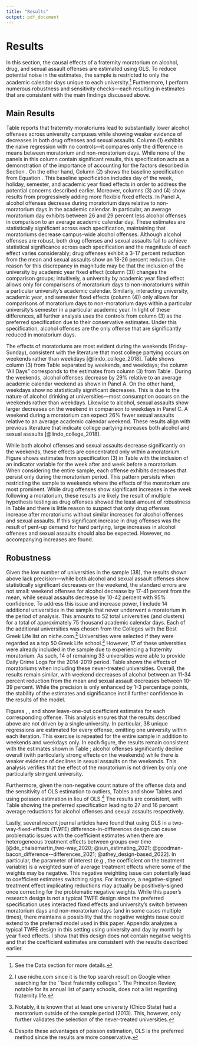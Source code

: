 ```yaml
---
title: "Results"
output: pdf_document
---
```


# Results \label{section:results}

In this section, the causal effects of a fraternity moratorium on alcohol, drug, and sexual assault offenses are estimated using OLS. To reduce potential noise in the estimates, the sample is restricted to only the academic calendar days unique to each university.^[See the Data section for more details.] Furthermore, I perform numerous robustness and sensitivity checks—each resulting in estimates that are consistent with the main findings discussed above.

## Main Results

Table \ref{main_results} reports that fraternity moratoriums lead to substantially lower alcohol offenses across university campuses while showing weaker evidence of decreases in both drug offenses and sexual assaults. Column (1) exhibits the naive regression with no controls—it compares only the difference in means between moratorium and non-moratorium days. While none of the panels in this column contain significant results, this specification acts as a demonstration of the importance of accounting for the factors described in Section \ref{section:strategy}. On the other hand, Column (2) shows the baseline specification from Equation \ref{main_model}. This baseline specification includes day of the week, holiday, semester, and academic year fixed effects in order to address the potential concerns described earlier. Moreover, columns (3) and (4) show results from progressively adding more flexible fixed effects. In Panel A, alcohol offenses decrease during moratorium days relative to non-moratorium days in the academic calendar. In particular, an average moratorium day exhibits between 26 and 29 percent less alcohol offenses in comparison to an average academic calendar day. These estimates are statistically significant across each specification, maintaining that moratoriums decrease campus-wide alcohol offenses. Although alcohol offenses are robust, both drug offenses and sexual assaults fail to achieve statistical significance across each specification and the magnitude of each effect varies considerably; drug offenses exhibit a 3-17 percent reduction from the mean and sexual assaults show an 18-26 percent reduction. One reason for this discrepancy in magnitude may be that the inclusion of the university by academic year fixed effect (column (3)) changes the comparison groups; intuitively, a university by academic year fixed effect allows only for comparisons of moratorium days to non-moratoriums within a particular university's academic calendar. Similarly, interacting university, academic year, and semester fixed effects (column (4)) only allows for comparisons of moratorium days to non-moratorium days within a particular university's semester in a particular academic year. In light of these differences, all further analysis uses the controls from column (3) as the preferred specification due to their conservative estimates. Under this specification, alcohol offenses are the only offense that are significantly reduced in moratorium days.

The effects of moratoriums are most evident during the weekends (Friday-Sunday), consistent with the literature that most college partying occurs on weekends rather than weekdays [@lindo_college_2018]. Table \ref{weekend_table} shows column (3) from Table \ref{main_table} separated by weekends, and weekdays; the column "All Days" corresponds to the estimates from column (3) from Table \ref{main_table}. During the weekends, alcohol offenses decrease by 29% relative to an average academic calendar weekend as shown in Panel A. On the other hand, weekdays show no statistically significant decreases. This is due to the nature of alcohol drinking at universities—most consumption occurs on the weekends rather than weekdays. Likewise to alcohol, sexual assaults show larger decreases on the weekend in comparison to weekdays in Panel C. A weekend during a moratorium can expect 26% fewer sexual assaults relative to an average academic calendar weekend. These results align with previous literature that indicate college partying increases both alcohol and sexual assaults [@lindo_college_2018].

While both alcohol offenses and sexual assaults decrease significantly on the weekends, these effects are concentrated only within a moratorium. Figure \ref{week_before_after} shows estimates from specification (3) in Table \ref{main_table} with the inclusion of an indicator variable for the week after and week before a moratorium. When considering the entire sample, each offense exhibits decreases that persist only during the moratorium period. This pattern persists when restricting the sample to weekends where the effects of the moratorium are most prominent. While drug offenses show significant increases in the week following a moratorium, these results are likely the result of multiple hypothesis testing as drug offenses showed the least amount of robustness in Table \ref{main_table} and there is little reason to suspect that only drug offenses increase after moratoriums without similar increases for alcohol offenses and sexual assaults. If this significant increase in drug offenses was the result of pent-up demand for hard partying, large increases in alcohol offenses and sexual assaults should also be expected. However, no accompanying increases are found.

## Robustness

Given the low number of universities in the sample (38), the results shown above lack precision—while both alcohol and sexual assault offenses show statistically significant decreases on the weekend, the standard errors are not small: weekend offenses for alcohol decrease by 17-41 percent from the mean, while sexual assaults decrease by 10-42 percent with 95% confidence. To address this issue and increase power, I include 14 additional universities in the sample that never underwent a moratorium in the period of analysis. This amounts to 52 total universities (and clusters) for a total of approximately 75 thousand academic calendar days. Each of the additional universities was chosen from the Colleges with the Best Greek Life list on niche.com.^[I use niche.com since it is the top search result on Google when searching for the ``best fraternity colleges''. The Princeton Review, notable for its annual list of party schools, does not a list regarding fraternity life.] Universities were selected if they were regarded as a top 50 Greek Life school.^[Notably, it is known that at least one university (Chico State) had a moratorium outside of the sample period (2013). This, however, only further validates the selection of the never-treated universities.] However, 17 of these universities were already included in the sample due to experiencing a fraternity moratorium. As such, 14 of remaining 33 universities were able to provide Daily Crime Logs for the 2014-2019 period. Table \ref{weekend_table_allschools} shows the effects of moratoriums when including these never-treated universities. Overall, the results remain similar, with weekend decreases of alcohol between an 11-34 percent reduction from the mean and sexual assault decreases between 10-39 percent. While the precision is only enhanced by 1-3 percentage points, the stability of the estimates and significance instill further confidence in the results of the model.

Figures \ref{loo_alc_ols}, \ref{loos_drug_ols}, and \ref{loo_sex_ols} show leave-one-out coefficient estimates for each corresponding offense. This analysis ensures that the results described above are not driven by a single university. In particular, 38 unique regressions are estimated for every offense, omitting one university within each iteration. This exercise is repeated for the entire sample in addition to weekends and weekdays only. In each figure, the results remain consistent with the estimates shown in Table \ref{weekend_table}; alcohol offenses significantly decline overall (with particularly strong effects on the weekends) while there is weaker evidence of declines in sexual assaults on the weekends. This analysis verifies that the effect of the moratorium is not driven by only one particularly stringent university.

Furthermore, given the non-negative count nature of the offense data and the sensitivity of OLS estimation to outliers,  Tables \ref{main_table_p} and \ref{weekend_table_p} show Tables \ref{main_table} and \ref{weekend_table} using poisson estimation in lieu of OLS.^[Despite these advantages of poisson estimation, OLS is the preferred method since the results are more conservative.] The results are consistent, with Table \ref{weekend_table_p} showing the preferred specification leading to 27 and 16 percent average reductions for alcohol offenses and sexual assaults respectively. 

Lastly, several recent journal articles have found that using OLS in a two-way-fixed-effects (TWFE) difference-in-differences design can cause problematic issues with the coefficient estimates when there are heterogeneous treatment effects between groups over time [@de_chaisemartin_two-way_2020; @sun_estimating_2021; @goodman-bacon_difference--differences_2021; @athey_design-based_2022]. In particular, the parameter of interest (e.g., the coefficient on the treatment variable) is a weighted sum of average treatment effects where some of the weights may be negative. This negative weighting issue can potentially lead to coefficient estimates switching signs. For instance, a negative-signed treatment effect implicating reductions may actually be positively-signed once correcting for the problematic negative weights. While this paper's research design is not a typical TWFE design since the preferred specification uses interacted fixed effects and university's switch between moratorium days and non-moratorium days (and in some cases multiple times), there maintains a possibility that the negative weights issue could extend to the preferred model used in this paper. Appendix \ref{section:twfe} analyzes a typical TWFE design in this setting using university and day by month by year fixed effects. I show that this design does not contain negative weights and that the coefficient estimates are consistent with the results described earlier. 



